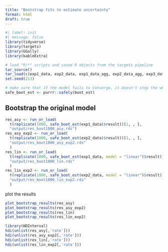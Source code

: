 ```yaml
---
title: "Bootstrap fits to estimate uncertainty"
format: html
draft: true
---
```


```r
#| label: init
#| message: false
library(tidyverse)
library(targets)
library(GGally)
library(kableExtra)

# load "R/*" scripts and saved R objects from the targets pipeline
tar_source()
tar_load(c(exp1_data, exp2_data, exp1_data_agg, exp2_data_agg, exp3_data_agg))
set.seed(213)

# make sure that if the model fails to converge, it doesn't stop the whole process
safe_boot_est <- purrr::safely(boot_est)
```


## Bootstrap the original model


```r
res_asy <- run_or_load(
  t(replicate(1000, safe_boot_est(exp1_data)$result))[1, , ],
  "output/res_boot1000_asy.rds")
res_asy_exp2 <- run_or_load(
  t(replicate(1000, safe_boot_est(exp2_data)$result))[1, , ],
  "output/res_boot1000_asy_exp2.rds"
  )
res_lin <- run_or_load(
  t(replicate(1000, safe_boot_est(exp1_data, model = "linear")$result))[1, , ],
  "output/res_boot1000_lin.rds"
  )
res_lin_exp2 <- run_or_load(
  t(replicate(1000, safe_boot_est(exp2_data, model = "linear")$result))[1, , ],
  "output/res_boot1000_lin_exp2.rds"
  )
```

plot the results

```r
plot_bootstrap_results(res_asy)
plot_bootstrap_results(res_asy_exp2)
plot_bootstrap_results(res_lin)
plot_bootstrap_results(res_lin_exp2)
```


```r
library(HDInterval)
hdi(unlist(res_asy[,'rate']))
hdi(unlist(res_asy_exp2[,'rate']))
hdi(unlist(res_lin[,'rate']))
hdi(unlist(res_lin_exp2[,'rate']))
```

